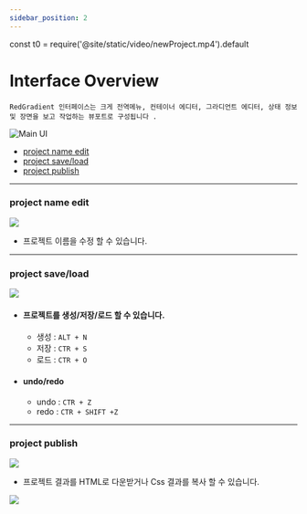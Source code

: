 ```yaml
---
sidebar_position: 2
---
```


const t0 = require('@site/static/video/newProject.mp4').default

# Interface Overview
```text
RedGradient 인터페이스는 크게 전역메뉴, 컨테이너 에디터, 그라디언트 에디터, 상태 정보 및 장면을 보고 작업하는 뷰포트로 구성됩니다 .
```

![Main UI](./img/mainUI.png)

- [project name edit](#project-name-edit)
- [project save/load](#project-saveload)
- [project publish](#project-publish)

<hr/>

### project name edit
![](./img/ui/ui_project_name.png)
- 프로젝트 이름을 수정 할 수 있습니다.

<hr/>

### project save/load
![](./img/ui/ui_save_load.png)
- #### 프로젝트를 생성/저장/로드 할 수 있습니다. ####
	- 생성 : ```ALT + N```
	- 저장 : ```CTR + S```
	- 로드 : ```CTR + O```


- #### undo/redo ####
	- undo : ```CTR + Z```
	- redo : ```CTR + SHIFT +Z```

<hr/>

### project publish
![](./img/ui/ui_publish.png)
- 프로젝트 결과를 HTML로 다운받거나 Css 결과를 복사 할 수 있습니다.

![](./img/ui/ui_publish2.png)



